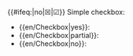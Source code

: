 <includeonly><span style="color:{{#switch:{{{1}}}|yes=green|partial=yellow|no=red}}">{{#ifeq:{{{1}}}|no|&#9746;|&#9745;}}</span></includeonly><noinclude>
Simple checkbox:
* <nowiki>{{en/Checkbox|yes}}</nowiki>: {{en/Checkbox|yes}}
* <nowiki>{{en/Checkbox|partial}}</nowiki>: {{en/Checkbox|partial}}
* <nowiki>{{en/Checkbox|no}}</nowiki>: {{en/Checkbox|no}}
</noinclude>